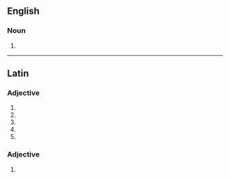 ==English==

===Noun===
{{head|en|noun form}}

# {{en-irregular plural of|vomitorium|ending=a}}

----

==Latin==

===Adjective===
{{la-adj-form|vomitōria}}

# {{inflection of|la|vomitōrius||nom|f|s}}
# {{inflection of|la|vomitōrius||nom|n|p}}
# {{inflection of|la|vomitōrius||acc|n|p}}
# {{inflection of|la|vomitōrius||voc|f|s}}
# {{inflection of|la|vomitōrius||voc|n|p}}

===Adjective===
{{la-adj-form|vomitōriā}}

# {{inflection of|la|vomitōrius||abl|f|s}}